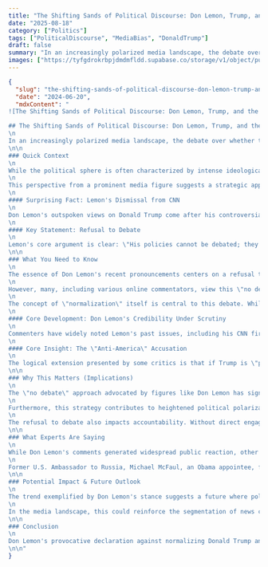 ```yaml
---
title: "The Shifting Sands of Political Discourse: Don Lemon, Trump, and the Battle Over Normalization"
date: "2025-08-18"
category: ["Politics"]
tags: ["PoliticalDiscourse", "MediaBias", "DonaldTrump"]
draft: false
summary: "In an increasingly polarized media landscape, the debate over whether to \\"normalize\\" or \\"reject\\" political figures has become a defining characteristic of public discourse. Former CNN personality Don Lemon recently reignited this debate, asserting that Donald Trump's policies must be rejected outright rather than debated—a stance that reveals deep fissures in contemporary political engagement."
images: ["https://tyfgdrokrbpjdmdmfldd.supabase.co/storage/v1/object/public/image/2025-08-18-12-05-34-461-04-00.jpg"]
---
```


```json
{
  "slug": "the-shifting-sands-of-political-discourse-don-lemon-trump-and-the-battle-over-normalization",
  "date": "2024-06-20",
  "mdxContent": "
![The Shifting Sands of Political Discourse: Don Lemon, Trump, and the Battle Over Normalization](https://tyfgdrokrbpjdmdmfldd.supabase.co/storage/v1/object/public/image/2025-08-18-12-05-34-461-04-00.jpg)

## The Shifting Sands of Political Discourse: Don Lemon, Trump, and the Battle Over Normalization
\n
In an increasingly polarized media landscape, the debate over whether to \"normalize\" or \"reject\" political figures has become a defining characteristic of public discourse. Former CNN personality Don Lemon recently reignited this debate, asserting that Donald Trump's policies must be rejected outright rather than debated—a stance that reveals deep fissures in contemporary political engagement.
\n\n
### Quick Context
\n
While the political sphere is often characterized by intense ideological battles, recent comments from former CNN host Don Lemon have highlighted a deeper divide: the very act of engaging with opposing viewpoints. Speaking on MSNBC, Lemon articulated a firm position regarding former President Donald Trump, stating unequivocally that Trump cannot be \"normalized\" and that his policies should be rejected, not debated.
\n
This perspective from a prominent media figure suggests a strategic approach to political opposition that prioritizes outright rejection over traditional dialogue. Lemon's insistence that there are \"no positive things to say about him\" and that his actions are \"objectively bad for the world\" frames political discourse as a battleground where one side's existence is deemed inherently illegitimate, precluding rational debate.
\n
#### Surprising Fact: Lemon's Dismissal from CNN
\n
Don Lemon's outspoken views on Donald Trump come after his controversial departure from CNN, where he was reportedly fired for alleged incidents of misogyny. This history further complicates public perception of his current commentary, as critics frequently cite his past credibility issues.
\n
#### Key Statement: Refusal to Debate
\n
Lemon's core argument is clear: \"His policies cannot be debated; they must simply be rejected.\" This declaration highlights a growing trend among some political commentators to disengage from traditional policy debates, opting instead for a complete dismissal of opposing viewpoints—a move critics argue is an admission of an inability to win on substance.
\n\n
### What You Need to Know
\n
The essence of Don Lemon's recent pronouncements centers on a refusal to grant legitimacy to Donald Trump, specifically through public debate. This position, shared by a segment of the Democratic base, posits that debating Trump's policies would inherently \"normalize\" them, thereby validating what they consider to be harmful or undemocratic ideas. This stance suggests a belief that Trump's agenda is so fundamentally flawed or dangerous that it falls outside the bounds of conventional political discourse.
\n
However, many, including various online commentators, view this \"no debate\" strategy as an acknowledgment of weakness rather than strength. Critics argue that by refusing to engage, opponents inadvertently admit their inability to effectively counter Trump's arguments or defend their own positions. This refusal to debate can be interpreted as a strategy to avoid a public reckoning with policies—such as border security or tough-on-crime measures—that resonate with a significant portion of the electorate and were, in some cases, bipartisan common ground years prior.
\n
The concept of \"normalization\" itself is central to this debate. While Lemon argues against it, many believe that Trump has already been normalized through his two presidential campaigns and his term in office, suggesting that efforts to delegitimize him are belated or futile. This shifts the focus from policy to person, making political opposition less about substantive disagreement and more about personal rejection, which can further entrench partisan divides.
\n
#### Core Development: Don Lemon's Credibility Under Scrutiny
\n
Commenters have widely noted Lemon's past issues, including his CNN firing and a perceived failure in his independent interview with Elon Musk, which collectively undermine his credibility in the eyes of many. This casts his current anti-normalization stance in a complicated light, with some viewing it as an attempt to regain relevance.
\n
#### Core Insight: The \"Anti-America\" Accusation
\n
The logical extension presented by some critics is that if Trump is \"pro-America,\" then being \"anti-Trump\" necessarily implies being \"anti-America.\" This rhetorical trap, whether intentional or not, forces opponents into a difficult position, suggesting that rejecting Trump's policies means rejecting the nation's interests, thereby intensifying the political battleground.
\n\n
### Why This Matters (Implications)
\n
The \"no debate\" approach advocated by figures like Don Lemon has significant implications for the health of democratic discourse. When one side refuses to engage with the other on policy, it stifles the very mechanisms of democratic debate, compromise, and legislative progress that are foundational to a functioning democracy. This creates an environment where political differences are not just disagreements but fundamental clashes over legitimacy, making consensus-building nearly impossible.
\n
Furthermore, this strategy contributes to heightened political polarization. If opponents are simply to be \"rejected\" rather than understood or debated, it reinforces echo chambers and tribalism, where each side consumes information that validates their existing biases and demonizes the other. This risks eroding trust in institutions, including the media, as audiences seek out outlets that affirm their pre-existing beliefs, leading to a fragmented and distrustful public.
\n
The refusal to debate also impacts accountability. Without direct engagement on policy, it becomes harder for the public to discern the merits or flaws of different approaches. This can lead to a focus on personality and rhetoric over substance, diverting attention from the actual impact of policies on the populace. It fundamentally transforms political engagement from an intellectual exercise into a moral imperative, where compromise is seen as concession and dialogue as capitulation.
\n\n
### What Experts Are Saying
\n
While Don Lemon's comments generated widespread public reaction, other media professionals and political analysts offer additional perspectives on the current climate. NBC News Chief White House Correspondent Peter Alexander, for instance, offered a notable observation following President Trump's summit with Russian President Vladimir Putin. Alexander noted the \"ashen\" and \"stressed out\" appearance of Trump's aides, including Press Secretary Karoline Leavitt, after the closed-door talks, which failed to secure a ceasefire in Ukraine.
\n
Former U.S. Ambassador to Russia, Michael McFaul, an Obama appointee, further interpreted these observations. He suggested that the visibly shaken demeanor of the Trump administration members indicated that the summit was a \"bigger disaster than they’re letting on.\" This highlights how professional political observers interpret not just stated outcomes but also non-verbal cues and internal team reactions as indicators of diplomatic success or failure, contrasting with the often more direct and opinionated commentary from personalities like Lemon.
\n\n
### Potential Impact & Future Outlook
\n
The trend exemplified by Don Lemon's stance suggests a future where political discourse may continue to devolve into increasingly entrenched positions, with less emphasis on substantive debate and more on ideological purity and outright rejection of political adversaries. If prominent voices continue to advocate for a \"no debate\" approach, it could further alienate moderates and exacerbate the current climate of partisan animosity, making bipartisan cooperation even more elusive.
\n
In the media landscape, this could reinforce the segmentation of news consumption, with audiences increasingly seeking out outlets that mirror their own political leanings. The recent news of MSNBC's proposed rebranding to \"MS NOW\" (My Source News Opinion World) and dropping its iconic NBC peacock logo, aiming to \"establish an independent news organization\" while serving a \"progressive audience,\" underscores this trend towards distinct ideological branding within media. This shift, even while promising to hold both parties accountable, acknowledges and caters to a specific partisan demographic, potentially solidifying the perception of media bias rather than alleviating it. This environment could lead to a less informed populace, where citizens are exposed primarily to echo chambers, hindering their ability to critically evaluate diverse viewpoints and engage constructively with opposing ideas. The long-term impact could be a further decline in trust in both political institutions and the media, making governance and national unity increasingly challenging.
\n\n
### Conclusion
\n
Don Lemon's provocative declaration against normalizing Donald Trump and debating his policies highlights a critical juncture in American political and media relations. This stance, while passionately held by some, risks further entrenching partisan divides and undermining the very mechanisms of democratic discourse. As the media landscape evolves and political figures double down on their positions, understanding these dynamics is crucial for anyone hoping to navigate or influence the future of public debate. Share your thoughts on whether political figures should always be debated or if some policies warrant outright rejection.
\n\n"
}
